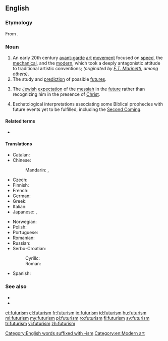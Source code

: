==English==
{{wikipedia}}

===Etymology===
From {{suffix|future|ism|lang=en}}.

===Noun===
{{en-noun|~}}

# An early 20th century [[avant-garde]] [[art]] [[movement]] focused on [[speed]], the [[mechanical]], and the [[modern]], which took a deeply antagonistic attitude to traditional artistic conventions; ''(originated by [[Wikipedia:Filippo Tommaso Marinetti|F.T. Marinetti]], among others)''.
# The study and [[prediction]] of possible [[future]]s.
# {{lb|en|Judaism}} The [[Jewish]] [[expectation]] of the [[messiah]] in the [[future]] rather than recognizing him in the presence of [[Christ]].
# {{lb|en|Christianity}} Eschatological interpretations associating some Biblical prophecies with future events yet to be fulfilled, including the [[Second Coming]].

====Related terms====
* {{l|en|futurist}}

====Translations====
{{trans-top|art movement}}
* Catalan: {{t|ca|futurisme|m}}
* Chinese:
*: Mandarin: {{t|cmn|未來主義|sc=Hani}}, {{t|cmn|未来主义|tr=wèiláizhǔyì|sc=Hani}}
* Czech: {{t|cs|futurismus|m}}
* Finnish: {{t|fi|futurismi}}
* French: {{t+|fr|futurisme|m}}
* German: {{t+|de|Futurismus|m}}
* Greek: {{t+|el|φουτουρισμός|m|sc=Grek}}
* Italian: {{t+|it|futurismo}}
* Japanese: {{t|ja|未来派|tr=みらいは, miraiha|sc=Jpan}}, {{t|ja|フューチャリズム|tr=fyūcharizumu|sc=Jpan}}
{{trans-mid}}
* Norwegian: {{t|no|futurisme|m}}
* Polish: {{t+|pl|futuryzm|m-in}}
* Portuguese: {{t+|pt|futurismo}}
* Romanian: {{t+|ro|futurism|n}}
* Russian: {{t+|ru|футури́зм|m}}
* Serbo-Croatian:
*: Cyrillc: {{t|sh|футуризам|m}}
*: Roman: {{t+|sh|futurizam|m}}
* Spanish: {{t+|es|futurismo|m}}
{{trans-bottom}}

{{trans-see|study of possible futures|futurology}}


===See also===
* {{l|en|historicism}}
* {{l|en|preterism}}

[[Category:English words suffixed with -ism]]
[[Category:en:Modern art]]

[[et:futurism]]
[[el:futurism]]
[[fr:futurism]]
[[io:futurism]]
[[id:futurism]]
[[hu:futurism]]
[[ml:futurism]]
[[my:futurism]]
[[pl:futurism]]
[[ro:futurism]]
[[fi:futurism]]
[[sv:futurism]]
[[tr:futurism]]
[[vi:futurism]]
[[zh:futurism]]